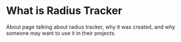 # What is Radius Tracker

About page talking about radius tracker, why it was created, and why someone may want to use it in their projects.